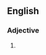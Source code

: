 {{also|in flight|in-flight}}

==English==

===Adjective===
{{en-adj|-}}

# {{alternative spelling of|en|in-flight}}